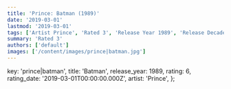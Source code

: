 ```yaml
---
title: 'Prince: Batman (1989)'
date: '2019-03-01'
lastmod: '2019-03-01'
tags: ['Artist Prince', 'Rated 3', 'Release Year 1989', 'Release Decade 1980']
summary: 'Rated 3'
authors: ['default']
images: ['/content/images/prince|batman.jpg']
---
```


  key: 'prince|batman',
  title: 'Batman',
  release_year: 1989,
  rating: 6,
  rating_date: '2019-03-01T00:00:00.000Z',
  artist: 'Prince',
};

<MusicRating data={data} />
